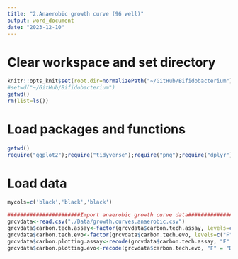 ```yaml
---
title: "2.Anaerobic growth curve (96 well)"
output: word_document
date: "2023-12-10"
---
```



# Clear workspace and set directory
```r
knitr::opts_knit$set(root.dir=normalizePath("~/GitHub/Bifidobacterium"))
#setwd("~/GitHub/Bifidobacterium")
getwd()
rm(list=ls())
```

# Load packages and functions
```r
getwd()
require("ggplot2");require("tidyverse");require("png");require("dplyr");require("grid");require("vegan");require("indicspecies");require("ggrepel");require("gridExtra")
```

# Load data
```r
mycols=c('black','black','black')

#######################Import anaerobic growth curve data##############################################################
grcvdata<-read.csv("./Data/growth.curves.anaerobic.csv")
grcvdata$carbon.tech.assay<-factor(grcvdata$carbon.tech.assay, levels=c("F", "G-F5","G-F24","Ancestor"))
grcvdata$carbon.tech.evo<-factor(grcvdata$carbon.tech.evo, levels=c("F", "G-F5","G-F24","Ancestor"))
grcvdata$carbon.plotting.assay<-recode(grcvdata$carbon.tech.assay, "F" = "DP0", "G-F5" = "DP5", "G-F24" = "DP24")
grcvdata$carbon.plotting.evo<-recode(grcvdata$carbon.tech.evo, "F" = "DP0", "G-F5" = "DP5", "G-F24" = "DP24")
```